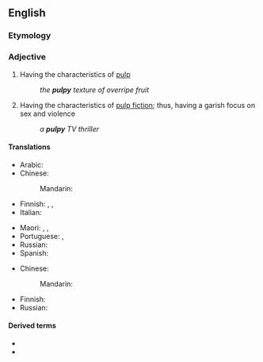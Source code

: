 ==English==

===Etymology===
{{suffix|pulp|y|lang=en}}

===Adjective===
{{en-adj|er}}

# Having the characteristics of [[pulp]]
#: ''the '''pulpy''' texture of overripe fruit''
# Having the characteristics of [[pulp fiction]]; thus, having a garish focus on sex and violence
#: ''a '''pulpy''' TV thriller''

====Translations====
{{trans-top|having the characteristics of pulp, soft, squishy}}
* Arabic: {{t-needed|ar}}
* Chinese:
*: Mandarin: {{t-needed|cmn}}
* Finnish: {{t+|fi|pehmeä}}, {{t|fi|pehmennyt}}, {{t+|fi|vetelä}}
* Italian: {{t|it|polposo}}
{{trans-mid}}
* Maori: {{t|mi|tāhōhō}}, {{t|mi|māhungahunga}}, {{t|mi|mohunga}}
* Portuguese: {{t+|pt|polposo|m}}, {{t|pt|polpudo|m}}
* Russian: {{t-needed|ru}}
* Spanish: {{t-needed|es}}
{{trans-bottom}}

{{trans-top|having the characteristics of pulp fiction}}
* Chinese:
*: Mandarin: {{t-needed|cmn}}
{{trans-mid}}
* Finnish: {{t|fi|tahmainen}}
* Russian: {{t-needed|ru}}
{{trans-bottom}}

====Derived terms====
* {{l|en|pulpily}}
* {{l|en|pulpiness}}